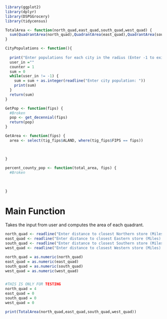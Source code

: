 ```r
library(ggplot2)
library(dplyr)
library(DSPGGrocery)
library(tidycensus)
```


```r
TotalArea <- function(north_quad,east_quad,south_quad,west_quad) {
  sum(QuadrantArea(north_quad),QuadrantArea(east_quad),QuadrantArea(south_quad),QuadrantArea(west_quad))
}
```
```r
CityPopulations <- function(){
  
  print("Enter populations for each city in the radius (Enter -1 to exit)")
  user_in =""
  counter = 1
  sum = 0
  while(user_in != -1) {
    sum = sum + as.integer(readline("Enter city population: "))
    print(sum)
  }
  return(sum)
}
```


```r
GetPop <- function(fips) {
  #Broken
  pop <- get_decennial(fips)
  return(pop)
}
```
```r
GetArea <- function(fips) {
  area <- select(tig_fips$ALAND, where(tig_fips$FIPS == fips))
  
  
  
}
```


```r
percent_county_pop <- function(total_area, fips) {
  #Broken
 
   
  
}
```


# Main Function
Takes the input from user and computes the area of each quadrant.
```r

north_quad <- readline("Enter distance to closest Northern store (Miles): ")
east_quad <- readline("Enter distance to closest Eastern store (Miles): ")
south_quad <- readline("Enter distance to closest Southern store (Miles): ")
west_quad <- readline("Enter distance to closest Western store (Miles): ")

north_quad = as.numeric(north_quad)
east_quad = as.numeric(east_quad)
south_quad = as.numeric(south_quad)
west_quad = as.numeric(west_quad)


#THIS IS ONLY FOR TESTING
north_quad = 4
east_quad = 0
south_quad = 0
west_quad = 0

print(TotalArea(north_quad,east_quad,south_quad,west_quad))

```
